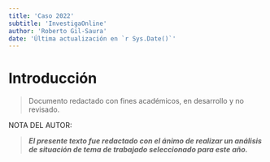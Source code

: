 ```yaml
---
title: 'Caso 2022'
subtitle: 'InvestigaOnline'
author: 'Roberto Gil-Saura'
date: 'Última actualización en `r Sys.Date()`'
---
```


# Introducción

>  Documento redactado con fines académicos, en desarrollo y no revisado.

NOTA DEL AUTOR: 

> **_El presente texto fue redactado con el ánimo de realizar un análisis de situación de tema de trabajado seleccionado para este año. _**
